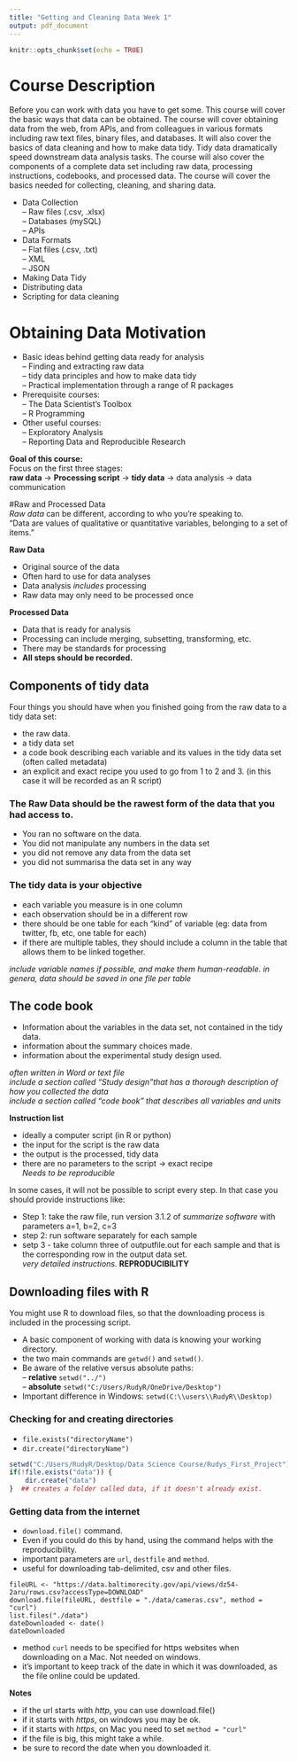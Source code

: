 ```yaml
---
title: "Getting and Cleaning Data Week 1"
output: pdf_document
---
```


```r
knitr::opts_chunk$set(echo = TRUE)
```

# Course Description
Before you can work with data you have to get some. This course will cover the basic ways that data can be obtained. The course will cover obtaining data from the web, from APIs, and from colleagues in various formats including raw text files, binary files, and databases. It will also cover the basics of data cleaning and how to make data tidy. Tidy data dramatically speed downstream data analysis tasks. The course will also cover the components of a complete data set including raw data, processing instructions, codebooks, and processed data. The course will cover the basics needed for collecting, cleaning, and sharing data.

 - Data Collection  
  -- Raw files (.csv, .xlsx)  
  -- Databases (mySQL)  
  -- APIs  
 - Data Formats  
  -- Flat files (.csv, .txt)  
  -- XML  
  -- JSON  
 - Making Data Tidy  
 - Distributing data  
 - Scripting for data cleaning  
 
# Obtaining Data Motivation  
 - Basic ideas behind getting data ready for analysis  
  -- Finding and extracting raw data  
  -- tidy data principles and how to make data tidy  
  -- Practical implementation through a range of R packages  
 - Prerequisite courses:  
  -- The Data Scientist's Toolbox  
  -- R Programming  
 - Other useful courses:  
  -- Exploratory Analysis  
  -- Reporting Data and Reproducible Research  

 **Goal of this course:**  
 Focus on the first three stages:  
 **raw data** -> **Processing script** -> **tidy data** -> data analysis -> data communication  
 
#Raw and Processed Data  
 *Raw data* can be different, according to who you're speaking to.  
 "Data are values of qualitative or quantitative variables, belonging to a set of items."  

 **Raw Data**  
 
 - Original source of the data  
 - Often hard to use for data analyses  
 - Data analysis *includes* processing  
 - Raw data may only need to be processed once  
 
 **Processed Data**  
 
 - Data that is ready for analysis  
 - Processing can include merging, subsetting, transforming, etc.  
 - There may be standards for processing  
 - **All steps should be recorded.**  

## Components of tidy data  
Four things you should have when you finished going from the raw data to a tidy data set:  

 - the raw data.  
 - a tidy data set  
 - a code book describing each variable and its values in the tidy data set (often called metadata)  
 - an explicit and exact recipe you used to go from 1 to 2 and 3. (in this case it will be recorded as an R script)  

### The Raw Data should be the rawest form of the data that you had access to.  
 - You ran no software on the data.  
 - You did not manipulate any numbers in the data set  
 - you did not remove any data from the data set
 - you did not summarisa the data set in any way

### The tidy data is your objective  
 - each variable you measure is in one column  
 - each observation should be in a different row  
 - there should be one table for each "kind" of variable (eg: data from twitter, fb, etc, one table for each)  
 - if there are multiple tables, they should include a column in the table that allows them to be linked together.  

 *include variable names if possible, and make them human-readable.*
 *in genera, data should be saved in one file per table*
 
## The code book  
 - Information about the variables in the data set, not contained in the tidy data.  
 - information about the summary choices made.  
 - information about the experimental study design used.  
 
 *often written in Word or text file*  
 *include a section called "Study design"that has a thorough description of how you collected the data*  
 *include a section called "code book" that describes all variables and units*  

**Instruction list**  

 - ideally a computer script (in R or python)  
 - the input for the script is the raw data  
 - the output is the processed, tidy data  
 - there are no parameters to the script -> exact recipe  
 *Needs to be reproducible*

In some cases, it will not be possible to script every step. In that case you should provide instructions like:  

 - Step 1: take the raw file, run version 3.1.2 of *summarize software* with parameters a=1, b=2, c=3  
 - step 2: run software separately for each sample  
 - setp 3 - take column three of outputfile.out for each sample and that is the corresponding row in the output data set.  
*very detailed instructions.* **REPRODUCIBILITY**  

## Downloading files with R  
You might use R to download files, so that the downloading process is included in the processing script.  

 - A basic component of working with data is knowing your working directory.  
 - the two main commands are `getwd()` and `setwd()`.  
 - Be aware of the relative versus absolute paths:  
  -- **relative** `setwd("../")`  
  -- **absolute** `setwd("C:/Users/RudyR/OneDrive/Desktop")`  
 - Important difference in Windows: `setwd(C:\\users\\RudyR\\Desktop)`  
 
### Checking for and creating directories  
 - `file.exists("directoryName")`  
 - `dir.create("directoryName")`  
```r
setwd("C:/Users/RudyR/Desktop/Data Science Course/Rudys_First_Project")
if(!file.exists("data")) {
    dir.create("data")
}  ## creates a folder called data, if it doesn't already exist.
```  

### Getting data from the internet  
 - `download.file()` command.  
 - Even if you could do this by hand, using the command helps with the reproducibility.  
 - important parameters are `url`, `destfile` and `method`.  
 - useful for downloading tab-delimited, csv and other files.  

```{}
fileURL <- "https://data.baltimorecity.gov/api/views/dz54-2aru/rows.csv?accessType=DOWNLOAD"
download.file(fileURL, destfile = "./data/cameras.csv", method = "curl")
list.files("./data")
dateDownloaded <- date()
dateDownloaded
```  
 - method `curl` needs to be specified for https websites when downloading on a Mac. Not needed on windows.  
 - it's important to keep track of the date in which it was downloaded, as the file online could be updated.  
 
 **Notes**  
 
 - if the url starts with *http*, you can use download.file()  
 - if it starts with *https*, on windows you may be ok.  
 - if it starts with *https*, on Mac you need to set `method = "curl"`  
 - if the file is big, this might take a while.  
 - be sure to record the date when you downloaded it.  
 
 

 
 